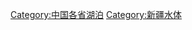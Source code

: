 {{commonscat|Lakes of Xinjiang}}
{{catmore}}

[[Category:中国各省湖泊|Category:中国各省湖泊]]
[[Category:新疆水体|Category:新疆水体]]